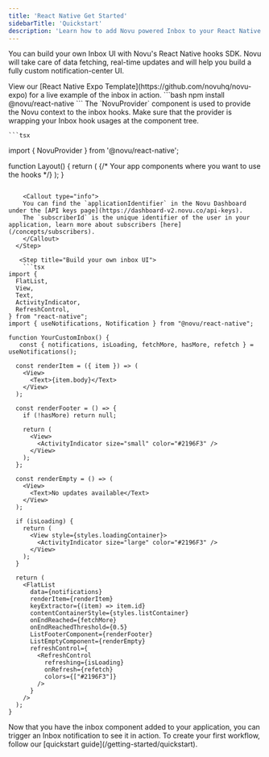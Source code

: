 ```yaml
---
title: 'React Native Get Started'
sidebarTitle: 'Quickstart'
description: 'Learn how to add Novu powered Inbox to your React Native app'
---
```


You can build your own Inbox UI with Novu's React Native hooks SDK. Novu will take care of data fetching, real-time updates and will help you build a fully custom notification-center UI.

<Callout type="info">
View our [React Native Expo Template](https://github.com/novuhq/novu-expo) for a live example of the inbox in action.
</Callout>

<Steps>
  <Step title="Install the React Native hooks SDK">
  ```bash
  npm install @novu/react-native
  ```
  </Step>

  <Step title="Add the Novu provider to your react-native file">
    The `NovuProvider` component is used to provide the Novu context to the inbox hooks. Make sure that the provider is wrapping your Inbox hook usages at the component tree.

    ```tsx
import { NovuProvider } from '@novu/react-native';

function Layout() {
  return (
     <NovuProvider
      subscriberId="YOUR_SUBSCRIBER_ID"
      applicationIdentifier="YOUR_APPLICATION_IDENTIFIER"
    >
      {/* Your app components where you want to use the hooks */}
      <YourCustomInbox />
    </NovuProvider>
  );
}
```

    <Callout type="info">
    You can find the `applicationIdentifier` in the Novu Dashboard under the [API keys page](https://dashboard-v2.novu.co/api-keys).
    The `subscriberId` is the unique identifier of the user in your application, learn more about subscribers [here](/concepts/subscribers).
    </Callout>
  </Step>

   <Step title="Build your own inbox UI">
    ```tsx
import {
  FlatList,
  View,
  Text,
  ActivityIndicator,
  RefreshControl,
} from "react-native";
import { useNotifications, Notification } from "@novu/react-native";

function YourCustomInbox() {
   const { notifications, isLoading, fetchMore, hasMore, refetch } = useNotifications();

  const renderItem = ({ item }) => (  
    <View>
      <Text>{item.body}</Text>
    </View>
  );

  const renderFooter = () => {
    if (!hasMore) return null;

    return (
      <View>
        <ActivityIndicator size="small" color="#2196F3" />
      </View>
    );
  };

  const renderEmpty = () => (
    <View>
      <Text>No updates available</Text>
    </View>
  );

  if (isLoading) {
    return (
      <View style={styles.loadingContainer}>
        <ActivityIndicator size="large" color="#2196F3" />
      </View>
    );
  }

  return (
    <FlatList
      data={notifications}
      renderItem={renderItem}
      keyExtractor={(item) => item.id}
      contentContainerStyle={styles.listContainer}
      onEndReached={fetchMore}
      onEndReachedThreshold={0.5}
      ListFooterComponent={renderFooter}
      ListEmptyComponent={renderEmpty}
      refreshControl={
        <RefreshControl
          refreshing={isLoading}
          onRefresh={refetch}
          colors={["#2196F3"]}
        />
      }
    />
  );
}
```
  </Step>

  <Step title="Trigger a notification">
    Now that you have the inbox component added to your application, you can trigger an Inbox notification to see it in action.
    To create your first workflow, follow our [quickstart guide](/getting-started/quickstart).
  </Step>
</Steps>


